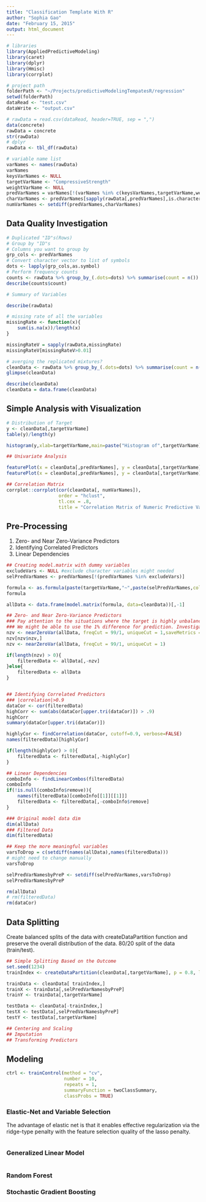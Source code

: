 ```yaml
---
title: "Classification Template With R"
author: "Sophia Gao"
date: "February 15, 2015"
output: html_document
---
```


```r
# libraries
library(AppliedPredictiveModeling)
library(caret)
library(dplyr)
library(Hmisc)
library(corrplot)

# project path
folderPath <- "~/Projects/predictiveModelingTempatesR/regression"
setwd(folderPath)
dataRead <- "test.csv"
dataWrite <- "output.csv"
```


```r
# rawData = read.csv(dataRead, header=TRUE, sep = ",")
data(concrete)
rawData = concrete
str(rawData)
# dplyr
rawData <- tbl_df(rawData)

# variable name list
varNames <- names(rawData)
varNames
keysVarNames <- NULL
targetVarName <- "CompressiveStrength"
weightVarName <- NULL
predVarNames = varNames[!(varNames %in% c(keysVarNames,targetVarName,weightVarName))]
charVarNames <- predVarNames[sapply(rawData[,predVarNames],is.character)]
numVarNames <- setdiff(predVarNames,charVarNames)
```

## Data Quality Investigation
```r
# Duplicated "ID"s(Rows)
# Group by "ID"s
# Columns you want to group by
grp_cols <- predVarNames
# Convert character vector to list of symbols
dots <- lapply(grp_cols,as.symbol)
# Perform frequency counts
counts <- rawData %>% group_by_(.dots=dots) %>% summarise(count = n())
describe(counts$count)

# Summary of Variables

describe(rawData)

# missing rate of all the variables
missingRate <- function(x){
    sum(is.na(x))/length(x)
}

missingRateV = sapply(rawData,missingRate)
missingRateV[missingRateV>0.01]
```

```r

# averging the replicated mixtures?
cleanData <- rawData %>% group_by_(.dots=dots) %>% summarise(count = n(),CompressiveStrength = mean(CompressiveStrength,na.rm=TRUE))
glimpse(cleanData)  

describe(cleanData)
cleanData = data.frame(cleanData)
```

## Simple Analysis with Visualization
```r

# Distribution of Target
y <- cleanData[,targetVarName]
table(y)/length(y)

histogram(y,xlab=targetVarName,main=paste("Histogram of",targetVarName),breaks=50)

## Univariate Analysis

featurePlot(x = cleanData[,predVarNames], y = cleanData[,targetVarName], "box")
featurePlot(x = cleanData[,predVarNames], y = cleanData[,targetVarName], "pairs")

## Correlation Matrix
corrplot::corrplot(cor(cleanData[, numVarNames]), 
                   order = "hclust", 
                   tl.cex = .8,
                   title = "Correlation Matrix of Numeric Predictive Variables")

```

## Pre-Processing
1. Zero- and Near Zero-Variance Predictors
2. Identifying Correlated Predictors 
3. Linear Dependencies
```r
## Creating model.matrix with dummy variables
excludeVars <- NULL #exclude character variables might needed
selPredVarNames <- predVarNames[!(predVarNames %in% excludeVars)]

formula <- as.formula(paste(targetVarName,"~",paste(selPredVarNames,collapse='+')))
formula

allData <- data.frame(model.matrix(formula, data=cleanData))[,-1]

## Zero- and Near Zero-Variance Predictors
### Pay attention to the situations where the target is highly unbalanced.
### We might be able to use the 1% difference for prediction. Investigate later
nzv <- nearZeroVar(allData, freqCut = 99/1, uniqueCut = 1,saveMetrics = TRUE)
nzv[nzv$nzv,]
nzv <- nearZeroVar(allData, freqCut = 99/1, uniqueCut = 1)

if(length(nzv) > 0){
    filteredData <- allData[,-nzv]
}else{
    filteredData <- allData
}


## Identifying Correlated Predictors
### |correlation|>0.9
dataCor <- cor(filteredData)
highCorr <- sum(abs(dataCor[upper.tri(dataCor)]) > .9)
highCorr
summary(dataCor[upper.tri(dataCor)])

highlyCor <- findCorrelation(dataCor, cutoff=0.9, verbose=FALSE)
names(filteredData)[highlyCor]

if(length(highlyCor) > 0){
    filteredData <- filteredData[,-highlyCor]
}

## Linear Dependencies
comboInfo <- findLinearCombos(filteredData)
comboInfo
if(!is.null(comboInfo$remove)){
    names(filteredData)[comboInfo[[1]][[1]]]
    filteredData <- filteredData[,-comboInfo$remove]
}

### Original model data dim
dim(allData)
### Filtered Data
dim(filteredData)

## Keep the more meaningful variables
varsToDrop = c(setdiff(names(allData),names(filteredData))) 
# might need to change manually
varsToDrop

selPredVarNamesbyPreP <- setdiff(selPredVarNames,varsToDrop)
selPredVarNamesbyPreP

rm(allData)
# rm(filteredData)
rm(dataCor)
```

## Data Splitting
Create balanced splits of the data with createDataPartition function and preserve the overall distribution of the data. 80/20 split of the data (train/test).
```r
## Simple Splitting Based on the Outcome
set.seed(1234)
trainIndex <- createDataPartition(cleanData[,targetVarName], p = 0.8, list = FALSE, times = 1)

trainData <- cleanData[ trainIndex,]
trainX <- trainData[,selPredVarNamesbyPreP]
trainY <- trainData[,targetVarName]

testData <- cleanData[-trainIndex,]
testX <- testData[,selPredVarNamesbyPreP]
testY <- testData[,targetVarName]
```

```r
## Centering and Scaling
## Imputation
## Transforming Predictors

```

## Modeling
```r
ctrl <- trainControl(method = "cv", 
                     number = 10, 
                     repeats = 1,
                     summaryFunction = twoClassSummary,
                     classProbs = TRUE)
```

### Elastic-Net and Variable Selection
The advantage of elastic net is that it enables effective regularization via the ridge-type penalty with the feature selection quality of the lasso penalty.

```r

```

### Generalized Linear Model
```r

```

### Random Forest

### Stochastic Gradient Boosting 

